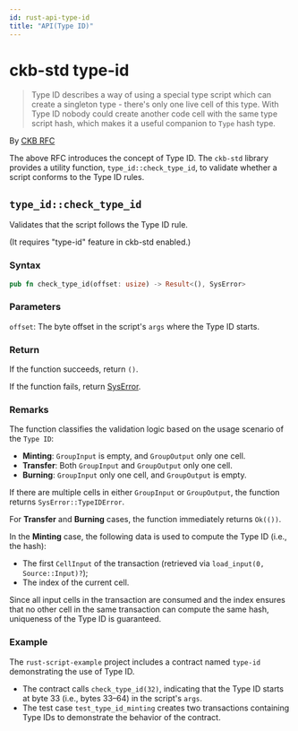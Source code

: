 ```yaml
---
id: rust-api-type-id
title: "API(Type ID)"
---
```



# ckb-std type-id

> Type ID describes a way of using a special type script which can create a singleton type - there's only one live cell of this type. With Type ID nobody could create another code cell with the same type script hash, which makes it a useful companion to `Type` hash type.

By [CKB RFC](https://github.com/nervosnetwork/rfcs/blob/master/rfcs/0022-transaction-structure/0022-transaction-structure.md#type-id)

The above RFC introduces the concept of Type ID. The `ckb-std` library provides a utility function, `type_id::check_type_id`, to validate whether a script conforms to the Type ID rules.

## `type_id::check_type_id`

Validates that the script follows the Type ID rule.

(It requires "type-id" feature in ckb-std enabled.)

### Syntax

```rust
pub fn check_type_id(offset: usize) -> Result<(), SysError>
```

### Parameters

`offset`: The byte offset in the script's `args` where the Type ID starts.

### Return

If the function succeeds, return `()`.

If the function fails, return [SysError](./rust-api-error).

### Remarks

The function classifies the validation logic based on the usage scenario of the `Type ID`:

- **Minting**: `GroupInput` is empty, and `GroupOutput` only one cell.
- **Transfer**: Both `GroupInput` and `GroupOutput` only one cell.
- **Burning**: `GroupInput` only one cell, and `GroupOutput` is empty.

If there are multiple cells in either `GroupInput` or `GroupOutput`, the function returns `SysError::TypeIDError`.

For **Transfer** and **Burning** cases, the function immediately returns `Ok(())`.

In the **Minting** case, the following data is used to compute the Type ID (i.e., the hash):

- The first `CellInput` of the transaction (retrieved via `load_input(0, Source::Input)?`);
- The index of the current cell.

Since all input cells in the transaction are consumed and the index ensures that no other cell in the same transaction can compute the same hash, uniqueness of the Type ID is guaranteed.

### Example

The `rust-script-example` project includes a contract named `type-id` demonstrating the use of Type ID.

- The contract calls `check_type_id(32)`, indicating that the Type ID starts at byte 33 (i.e., bytes 33–64) in the script's `args`.
- The test case `test_type_id_minting` creates two transactions containing Type IDs to demonstrate the behavior of the contract.
